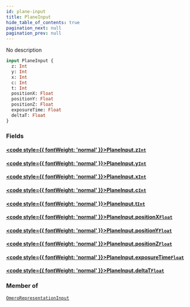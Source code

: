 ```yaml
---
id: plane-input
title: PlaneInput
hide_table_of_contents: true
pagination_next: null
pagination_prev: null
---
```








No description

```graphql
input PlaneInput {
  z: Int
  y: Int
  x: Int
  c: Int
  t: Int
  positionX: Float
  positionY: Float
  positionZ: Float
  exposureTime: Float
  deltaT: Float
}
```


### Fields

#### [<code style={{ fontWeight: 'normal' }}>PlaneInput.<b>z</b></code>](#)<Bullet />[`Int`](/docs/schemas/mikro/scalars/int) <Badge class="secondary" text="scalar"/>
> 
> 

#### [<code style={{ fontWeight: 'normal' }}>PlaneInput.<b>y</b></code>](#)<Bullet />[`Int`](/docs/schemas/mikro/scalars/int) <Badge class="secondary" text="scalar"/>
> 
> 

#### [<code style={{ fontWeight: 'normal' }}>PlaneInput.<b>x</b></code>](#)<Bullet />[`Int`](/docs/schemas/mikro/scalars/int) <Badge class="secondary" text="scalar"/>
> 
> 

#### [<code style={{ fontWeight: 'normal' }}>PlaneInput.<b>c</b></code>](#)<Bullet />[`Int`](/docs/schemas/mikro/scalars/int) <Badge class="secondary" text="scalar"/>
> 
> 

#### [<code style={{ fontWeight: 'normal' }}>PlaneInput.<b>t</b></code>](#)<Bullet />[`Int`](/docs/schemas/mikro/scalars/int) <Badge class="secondary" text="scalar"/>
> 
> 

#### [<code style={{ fontWeight: 'normal' }}>PlaneInput.<b>positionX</b></code>](#)<Bullet />[`Float`](/docs/schemas/mikro/scalars/float) <Badge class="secondary" text="scalar"/>
> 
> 

#### [<code style={{ fontWeight: 'normal' }}>PlaneInput.<b>positionY</b></code>](#)<Bullet />[`Float`](/docs/schemas/mikro/scalars/float) <Badge class="secondary" text="scalar"/>
> 
> 

#### [<code style={{ fontWeight: 'normal' }}>PlaneInput.<b>positionZ</b></code>](#)<Bullet />[`Float`](/docs/schemas/mikro/scalars/float) <Badge class="secondary" text="scalar"/>
> 
> 

#### [<code style={{ fontWeight: 'normal' }}>PlaneInput.<b>exposureTime</b></code>](#)<Bullet />[`Float`](/docs/schemas/mikro/scalars/float) <Badge class="secondary" text="scalar"/>
> 
> 

#### [<code style={{ fontWeight: 'normal' }}>PlaneInput.<b>deltaT</b></code>](#)<Bullet />[`Float`](/docs/schemas/mikro/scalars/float) <Badge class="secondary" text="scalar"/>
> 
> 



### Member of

[`OmeroRepresentationInput`](/docs/schemas/mikro/inputs/omero-representation-input)  <Badge class="secondary" text="input"/>



